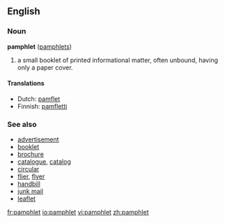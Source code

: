 ==English==
{{wikipedia}}
=== Noun ===
'''pamphlet''' ([[pamphlets]])

#a small booklet of printed informational matter, often unbound, having only a paper cover.

====Translations====
*Dutch: [[pamflet]]
*Finnish: [[pamfletti]]

===See also===
*[[advertisement]]
*[[booklet]]
*[[brochure]]
*[[catalogue]], [[catalog]]
*[[circular]]
*[[flier]], [[flyer]]
*[[handbill]]
*[[junk mail]]
*[[leaflet]]

[[fr:pamphlet]]
[[io:pamphlet]]
[[vi:pamphlet]]
[[zh:pamphlet]]